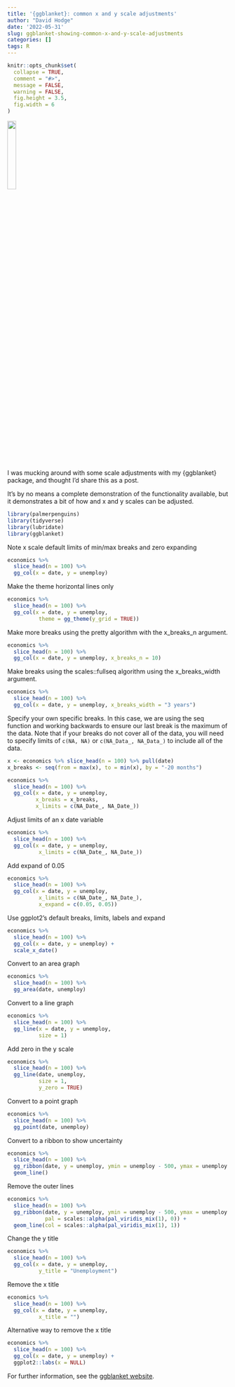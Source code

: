 ```yaml
---
title: '{ggblanket}: common x and y scale adjustments'
author: "David Hodge"
date: '2022-05-31'
slug: ggblanket-showing-common-x-and-y-scale-adjustments
categories: []
tags: R
---
```


```r
knitr::opts_chunk$set(
  collapse = TRUE,
  comment = "#>",
  message = FALSE,
  warning = FALSE,
  fig.height = 3.5, 
  fig.width = 6
)
```

![](logo.png){width="20%"}

I was mucking around with some scale adjustments with my {ggblanket} package, and thought I'd share this as a post.

It's by no means a complete demonstration of the functionality available, but it demonstrates a bit of how and x and y scales can be adjusted.

```r
library(palmerpenguins)
library(tidyverse)
library(lubridate)
library(ggblanket)
```

Note x scale default limits of min/max breaks and zero expanding

```r
economics %>% 
  slice_head(n = 100) %>% 
  gg_col(x = date, y = unemploy)
```

Make the theme horizontal lines only

```r
economics %>% 
  slice_head(n = 100) %>% 
  gg_col(x = date, y = unemploy, 
          theme = gg_theme(y_grid = TRUE))
```

Make more breaks using the pretty algorithm with the x_breaks_n argument.

```r
economics %>% 
  slice_head(n = 100) %>% 
  gg_col(x = date, y = unemploy, x_breaks_n = 10)
```

Make breaks using the scales::fullseq algorithm using the x_breaks_width argument.

```r
economics %>% 
  slice_head(n = 100) %>% 
  gg_col(x = date, y = unemploy, x_breaks_width = "3 years")
```

Specify your own specific breaks. In this case, we are using the seq function and working backwards to ensure our last break is the maximum of the data. Note that if your breaks do not cover all of the data, you will need to specify limits of `c(NA, NA)` or `c(NA_Data_, NA_Data_)` to include all of the data. 

```r
x <- economics %>% slice_head(n = 100) %>% pull(date)
x_breaks <- seq(from = max(x), to = min(x), by = "-20 months")

economics %>% 
  slice_head(n = 100) %>% 
  gg_col(x = date, y = unemploy, 
         x_breaks = x_breaks,
         x_limits = c(NA_Date_, NA_Date_))
```


Adjust limits of an x date variable

```r
economics %>%
  slice_head(n = 100) %>% 
  gg_col(x = date, y = unemploy, 
          x_limits = c(NA_Date_, NA_Date_))
```

Add expand of 0.05

```r
economics %>% 
  slice_head(n = 100) %>% 
  gg_col(x = date, y = unemploy, 
          x_limits = c(NA_Date_, NA_Date_),
          x_expand = c(0.05, 0.05))
```

Use ggplot2's default breaks, limits, labels and expand

```r
economics %>% 
  slice_head(n = 100) %>% 
  gg_col(x = date, y = unemploy) +
  scale_x_date()
```

Convert to an area graph

```r
economics %>% 
  slice_head(n = 100) %>% 
  gg_area(date, unemploy)
```

Convert to a line graph

```r
economics %>% 
  slice_head(n = 100) %>% 
  gg_line(x = date, y = unemploy,
          size = 1)
```

Add zero in the y scale

```r
economics %>% 
  slice_head(n = 100) %>% 
  gg_line(date, unemploy, 
          size = 1,
          y_zero = TRUE)
```

Convert to a point graph

```r
economics %>% 
  slice_head(n = 100) %>% 
  gg_point(date, unemploy)
```

Convert to a ribbon to show uncertainty

```r
economics %>% 
  slice_head(n = 100) %>% 
  gg_ribbon(date, y = unemploy, ymin = unemploy - 500, ymax = unemploy + 500, y_zero = TRUE) +
  geom_line()

```

Remove the outer lines

```r
economics %>% 
  slice_head(n = 100) %>% 
  gg_ribbon(date, y = unemploy, ymin = unemploy - 500, ymax = unemploy + 500, y_zero = TRUE,
            pal = scales::alpha(pal_viridis_mix(1), 0)) +
  geom_line(col = scales::alpha(pal_viridis_mix(1), 1))
```

Change the y title

```r
economics %>% 
  slice_head(n = 100) %>% 
  gg_col(x = date, y = unemploy, 
          y_title = "Unemployment")
```

Remove the x title

```r
economics %>% 
  slice_head(n = 100) %>% 
  gg_col(x = date, y = unemploy, 
          x_title = "")
```

Alternative way to remove the x title

```r
economics %>% 
  slice_head(n = 100) %>% 
  gg_col(x = date, y = unemploy) +
  ggplot2::labs(x = NULL)
```

For further information, see the [ggblanket website](https://davidhodge931.github.io/ggblanket/).
